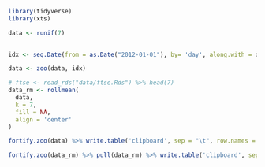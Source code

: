 
```r
library(tidyverse)
library(xts)

data <- runif(7)

  
idx <- seq.Date(from = as.Date("2012-01-01"), by= 'day', along.with = data)

data <- zoo(data, idx)
```

```r
# ftse <- read_rds("data/ftse.Rds") %>% head(7)
data_rm <- rollmean(
  data,
  k = 7,
  fill = NA,
  align = 'center'
)
```


```r
fortify.zoo(data) %>% write.table('clipboard', sep = "\t", row.names = F)
```

```r
fortify.zoo(data_rm) %>% pull(data_rm) %>% write.table('clipboard', sep = "\t", row.names = F)
```